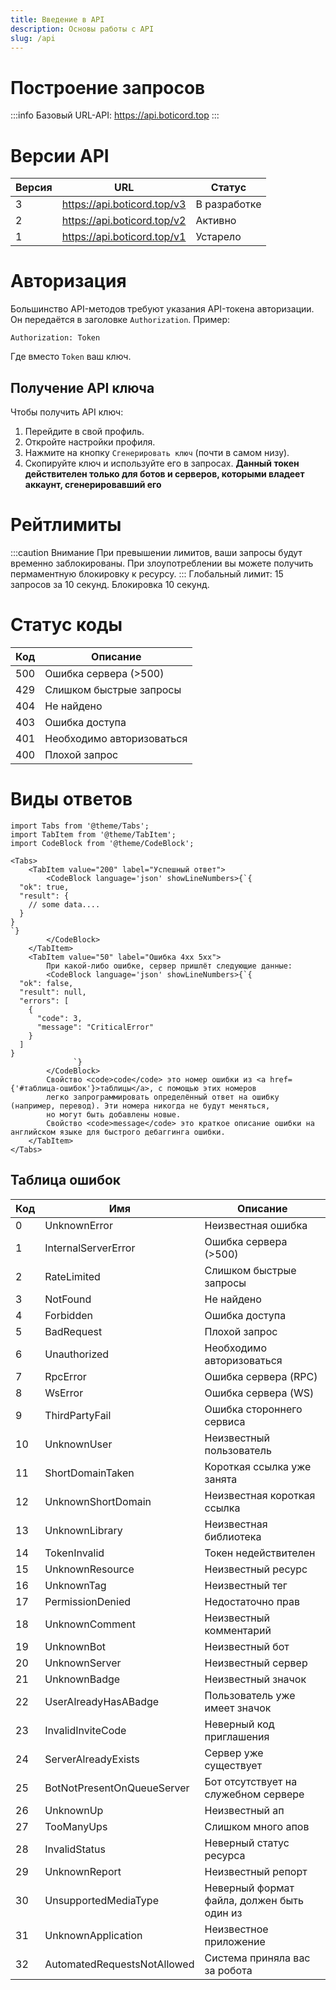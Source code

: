 ```yaml
---
title: Введение в API
description: Основы работы с API
slug: /api
---
```


# Построение запросов
:::info Базовый URL-API:
https://api.boticord.top
:::

# Версии API
| Версия   | URL                                                 | Статус         |
|----------|-----------------------------|---------------|
| 3         | https://api.boticord.top/v3 | В разработке  |
| 2               | https://api.boticord.top/v2 | Активно       |
| 1               | https://api.boticord.top/v1 | Устарело             |

# Авторизация
Большинство API-методов требуют указания API-токена авторизации. Он передаётся в заголовке `Authorization`.
Пример:
```
Authorization: Token
```
Где вместо `Token` ваш ключ.

## Получение API ключа
Чтобы получить API ключ:
1. Перейдите в свой профиль.
2. Откройте настройки профиля.
3. Нажмите на кнопку `Сгенерировать ключ` (почти в самом низу).
4. Скопируйте ключ и используйте его в запросах.
**Данный токен действителен только для ботов и серверов, которыми владеет аккаунт, сгенерировавший его**

# Рейтлимиты
:::caution Внимание
При превышении лимитов, ваши запросы будут временно заблокированы. При злоупотреблении вы можете получить пермаментную блокировку к ресурсу.
:::
Глобальный лимит: 15 запросов за 10 секунд. Блокировка 10 секунд.

# Статус коды
| Код | Описание                                    |
|-----|---------------------------|
| 500 | Ошибка сервера (>500)        |
| 429 | Слишком быстрые запросы    |
| 404 | Не найдено                                |
| 403 | Ошибка доступа                        |
| 401 | Необходимо авторизоваться |
| 400 | Плохой запрос                            |

# Виды ответов

````mdx-code-block
import Tabs from '@theme/Tabs';
import TabItem from '@theme/TabItem';
import CodeBlock from '@theme/CodeBlock';

<Tabs>
    <TabItem value="200" label="Успешный ответ">
        <CodeBlock language='json' showLineNumbers>{`{
  "ok": true,
  "result": {
    // some data....
  }
}
`}
        </CodeBlock>
    </TabItem>
    <TabItem value="50" label="Ошибка 4xx 5xx">
        При какой-либо ошибке, сервер пришлёт следующие данные:
        <CodeBlock language='json' showLineNumbers>{`{
  "ok": false,
  "result": null,
  "errors": [
    {
      "code": 3,
      "message": "CriticalError"
    }
  ]
}
              `}
        </CodeBlock>
        Свойство <code>code</code> это номер ошибки из <a href={'#таблица-ошибок'}>таблицы</a>, с помощью этих номеров
        легко запрограммировать определённый ответ на ошибку (например, перевод). Эти номера никогда не будут меняться,
        но могут быть добавлены новые.
        Свойство <code>message</code> это краткое описание ошибки на английском языке для быстрого дебаггинга ошибки.
    </TabItem>
</Tabs>
````


## Таблица ошибок
|    Код    | Имя                                                | Описание                                                                                |
|-----|-----------------------------|-------------------------------------------------|
|    0        | UnknownError                            | Неизвестная ошибка                                                            |
|    1        | InternalServerError            | Ошибка сервера (>500)                                                        |
|    2        | RateLimited                            | Слишком быстрые запросы                                                    |
|    3        | NotFound                                    | Не найдено                                                                            |
|    4        | Forbidden                                | Ошибка доступа                                                                    |
|    5        | BadRequest                                | Плохой запрос                                                                        |
|    6        | Unauthorized                            | Необходимо авторизоваться                                                |
|    7        | RpcError                                    | Ошибка сервера (RPC)                                                        |
|    8        | WsError                                    | Ошибка сервера (WS)                                                            |
|    9        | ThirdPartyFail                        | Ошибка стороннего сервиса                                                |
|    10    | UnknownUser                            | Неизвестный пользователь                                                |
|    11    | ShortDomainTaken                    | Короткая ссылка уже занята                                            |
|    12    | UnknownShortDomain                | Неизвестная короткая ссылка                                            |
|    13    | UnknownLibrary                        | Неизвестная библиотека                                                    |
|    14    | TokenInvalid                            | Токен недействителен                                                        |
|    15    | UnknownResource                    | Неизвестный ресурс                                                            |
|    16    | UnknownTag                                | Неизвестный тег                                                                    |
|    17    | PermissionDenied                    | Недостаточно прав                                                                |
|    18    | UnknownComment                        | Неизвестный комментарий                                                    |
|    19    | UnknownBot                                | Неизвестный бот                                                                    |
|    20    | UnknownServer                        | Неизвестный сервер                                                            |
|    21    | UnknownBadge                            | Неизвестный значок                                                            |
|    22    | UserAlreadyHasABadge            | Пользователь уже имеет значок                                        |
|    23    | InvalidInviteCode                | Неверный код приглашения                                                |
|    24    | ServerAlreadyExists            | Сервер уже существует                                                        |
|    25    | BotNotPresentOnQueueServer  | Бот отсутствует на служебном сервере                        |
|    26    | UnknownUp                            | Неизвестный ап                                                                    |
|    27    | TooManyUps                                | Слишком много апов                                                            |
|    28    | InvalidStatus                        | Неверный статус ресурса                                                    |
|    29    | UnknownReport                        | Неизвестный репорт                                                            |
|    30    | UnsupportedMediaType            | Неверный формат файла, должен быть один из            |
|   31  | UnknownApplication                | Неизвестное приложение                                                    |
|    32    | AutomatedRequestsNotAllowed | Система приняла вас за робота    |


